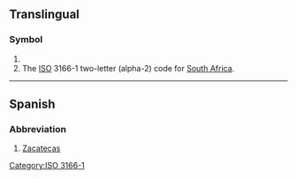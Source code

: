 {{also|Appendix:Variations of "za"}}
==Translingual==

===Symbol===
{{head|mul|symbol}}

# {{SI-unit-abb|zetta|ampere|[[electrical current]]}}
# The [[ISO]] 3166-1 two-letter (alpha-2) code for [[South Africa]].

[[Category:ISO 3166-1]]

----

==Spanish==

===Abbreviation===
{{rfc-header|Abbreviation}}
{{head|es|abbreviation}}

# [[Zacatecas]] {{gloss|Mexican state}}